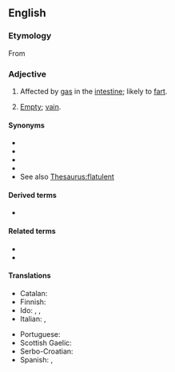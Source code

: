 ==English==

===Etymology===
{{PIE root|en|bʰleh₁|id=blow}}
From {{etyl|frm|en}} {{m|frm|flatulent}}

===Adjective===
{{en-adj}}

# Affected by [[gas]] in the [[intestine]]; likely to [[fart]].
# {{lb|en|obsolete}} [[empty|Empty]]; [[vain]].

====Synonyms====
* {{l|en|windy}}
* {{l|en|gassy}}
* {{l|en|breezy}}
* {{l|en|curmurring}}
* See also [[Thesaurus:flatulent]]

====Derived terms====
* {{l|en|flatulently}}

====Related terms====
* {{l|en|flatulence}}
* {{l|en|flatulate}}

====Translations====
{{trans-top|affected by gas in the intestine}}
* Catalan: {{t+|ca|flatulent}}
* Finnish: {{t|fi|ilmavaivainen}}
* Ido: {{t+|io|flatulenta}}, {{t+|io|flatuoza}}, {{t+|io|flatuema}}
* Italian: {{t|it|flatulente}}, {{t|it|flatulento}}
{{trans-mid}}
* Portuguese: {{t|pt|flatulento}}
* Scottish Gaelic: {{t|gd|gaothach}}
* Serbo-Croatian: {{t+|sh|nadut}}
* Spanish: {{t|es|flatulente}}, {{t|es|flatulento}}
{{trans-bottom}}
